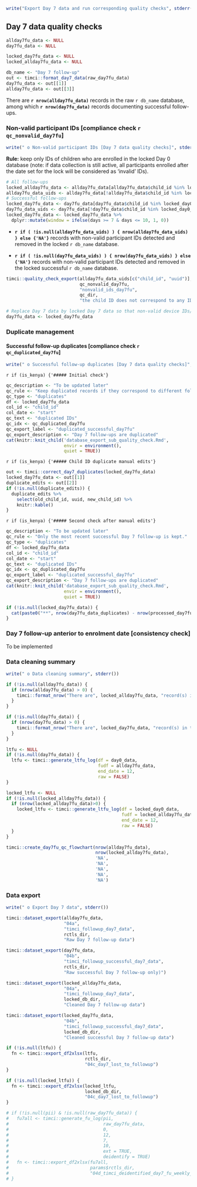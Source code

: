 ```r
write("Export Day 7 data and run corresponding quality checks", stderr())
```

\newpage

## Day 7 data quality checks\n\n

```r
allday7fu_data <- NULL
day7fu_data <- NULL

locked_day7fu_data <- NULL
locked_allday7fu_data <- NULL
```

```r
db_name <- "Day 7 follow-up"
out <- timci::format_day7_data(raw_day7fu_data)
day7fu_data <- out[[1]]
allday7fu_data <- out[[3]]
```

There are **`r nrow(allday7fu_data)`** records in the raw `r db_name` database, among which **`r nrow(day7fu_data)`** records documenting successful follow-ups.

### Non-valid participant IDs [compliance check `r qc_nonvalid_day7fu`]\n\n

```r
write(" o Non-valid participant IDs [Day 7 data quality checks]", stderr())
```

**Rule:** keep only IDs of children who are enrolled in the locked Day 0 database (note: if data collection is still active, all participants enrolled after the date set for the lock will be considered as 'invalid' IDs).

```r
# All follow-ups
locked_allday7fu_data <- allday7fu_data[allday7fu_data$child_id %in% locked_day0_data$child_id, ]
allday7fu_data_uids <- allday7fu_data[!allday7fu_data$child_id %in% locked_day0_data$child_id, ]
# Successful follow-ups
locked_day7fu_data <- day7fu_data[day7fu_data$child_id %in% locked_day0_data$child_id, ]
day7fu_data_uids <- day7fu_data[!day7fu_data$child_id %in% locked_day0_data$child_id, ]
locked_day7fu_data <- locked_day7fu_data %>%
  dplyr::mutate(window = ifelse(days >= 7 & days <= 10, 1, 0))
```

* **`r if ( !is.null(allday7fu_data_uids) ) { nrow(allday7fu_data_uids) } else {'NA'}`** records with non-valid participant IDs detected and removed in the locked `r db_name` database.

* **`r if ( !is.null(day7fu_data_uids) ) { nrow(day7fu_data_uids) } else {'NA'}`** records with non-valid participant IDs detected and removed in the locked successful `r db_name` database.

```r
timci::quality_check_export(allday7fu_data_uids[c("child_id", "uuid")],
                            qc_nonvalid_day7fu,
                            "nonvalid_ids_day7fu",
                            qc_dir,
                            "the child ID does not correspond to any ID found the locked Day 0 database")
```

```r
# Replace Day 7 data by locked Day 7 data so that non-valid device IDs/facilities do not appear in the export
day7fu_data <- locked_day7fu_data
```

### Duplicate management\n\n

#### Successful follow-up duplicates [compliance check `r qc_duplicated_day7fu`]\n\n

```r
write(" o Successful follow-up duplicates [Day 7 data quality checks]", stderr())
```

`r if (is_kenya) {'##### Initial check'}`

```r
qc_description <- "To be updated later"
qc_rule <- "Keep duplicated records if they correspond to different follow-ups."
qc_type <- "duplicates"
df <- locked_day7fu_data
col_id <- "child_id"
col_date <- "start"
qc_text <- "duplicated IDs"
qc_idx <- qc_duplicated_day7fu
qc_export_label <- "duplicated_successful_day7fu"
qc_export_description <- "Day 7 follow-ups are duplicated"
cat(knitr::knit_child('database_export_sub_quality_check.Rmd',
                      envir = environment(),
                      quiet = TRUE))
```

`r if (is_kenya) {'##### Child ID duplicate manual edits'}`

```r
out <- timci::correct_day7_duplicates(locked_day7fu_data)
locked_day7fu_data <- out[[1]]
duplicate_edits <- out[[2]]
if (!is.null(duplicate_edits)) {
  duplicate_edits %>%
    select(old_child_id, uuid, new_child_id) %>%
    knitr::kable()
}
```

`r if (is_kenya) {'##### Second check after manual edits'}`

```r
qc_description <- "To be updated later"
qc_rule <- "Only the most recent successful Day 7 follow-up is kept."
qc_type <- "duplicates"
df <- locked_day7fu_data
col_id <- "child_id"
col_date <- "start"
qc_text <- "duplicated IDs"
qc_idx <- qc_duplicated_day7fu
qc_export_label <- "duplicated_successful_day7fu"
qc_export_description <- "Day 7 follow-ups are duplicated"
cat(knitr::knit_child('database_export_sub_quality_check.Rmd',
                      envir = environment(),
                      quiet = TRUE))
```

```r
if (!is.null(locked_day7fu_data)) {
  cat(paste0("**", nrow(day7fu_data_duplicates) - nrow(processed_day7fu_data_duplicates), "** records were removed in the locked successful Day 7 follow-up database. Note that records duplicated on the same day are kept - we need to define a rule for this."))
}
```

### Day 7 follow-up anterior to enrolment date [consistency check]\n\n

To be implemented

### Data cleaning summary\n\n

```r
write(" o Data cleaning summary", stderr())
```

```r
if (!is.null(allday7fu_data)) {
  if (nrow(allday7fu_data) > 0) {
    timci::format_nrow("There are", locked_allday7fu_data, "record(s) in the locked Day 7 follow-up database.")
  }
}
```

```r
if (!is.null(day7fu_data)) {
  if (nrow(day7fu_data) > 0) {
    timci::format_nrow("There are", locked_day7fu_data, "record(s) in the locked successful Day 7 follow-up database.")
  }
}
```

```r
ltfu <- NULL
if (!is.null(day7fu_data)) {
  ltfu <- timci::generate_ltfu_log(df = day0_data,
                                   fudf = allday7fu_data,
                                   end_date = 12,
                                   raw = FALSE)
}
```

```r
locked_ltfu <- NULL
if (!is.null(locked_allday7fu_data)) {
  if (nrow(locked_allday7fu_data)>0) {
    locked_ltfu <- timci::generate_ltfu_log(df = locked_day0_data,
                                            fudf = locked_allday7fu_data,
                                            end_date = 12,
                                            raw = FALSE)
  }
}
```

```r
timci::create_day7fu_qc_flowchart(nrow(allday7fu_data),
                                  nrow(locked_allday7fu_data),
                                  'NA',
                                  'NA',
                                  'NA',
                                  'NA',
                                  'NA')
```

### Data export\n\n

```r
write(" o Export Day 7 data", stderr())
```

```r
timci::dataset_export(allday7fu_data,
                      "04a",
                      "timci_followup_day7_data",
                      rctls_dir,
                      "Raw Day 7 follow-up data")
```

```r
timci::dataset_export(day7fu_data,
                      "04b",
                      "timci_followup_successful_day7_data",
                      rctls_dir,
                      "Raw successful Day 7 follow-up only)")
```

```r
timci::dataset_export(locked_allday7fu_data,
                      "04a",
                      "timci_followup_day7_data",
                      locked_db_dir,
                      "Cleaned Day 7 follow-up data")
```

```r
timci::dataset_export(locked_day7fu_data,
                      "04b",
                      "timci_followup_successful_day7_data",
                      locked_db_dir,
                      "Cleaned successful Day 7 follow-up data")
```

```r
if (!is.null(ltfu)) {
  fn <- timci::export_df2xlsx(ltfu,
                              rctls_dir,
                              "04c_day7_lost_to_followup")
}
```

```r
if (!is.null(locked_ltfu)) {
  fn <- timci::export_df2xlsx(locked_ltfu,
                              locked_db_dir,
                              "04c_day7_lost_to_followup")
}
```

```r
# if (!is.null(pii) & !is.null(raw_day7fu_data)) {
#   fu7all <- timci::generate_fu_log(pii,
#                                    raw_day7fu_data,
#                                    0,
#                                    12,
#                                    7,
#                                    10,
#                                    ext = TRUE,
#                                    deidentify = TRUE)
#   fn <- timci::export_df2xlsx(fu7all,
#                               params$rctls_dir,
#                               "04d_timci_deidentified_day7_fu_weekly_log_all")
# }
```
